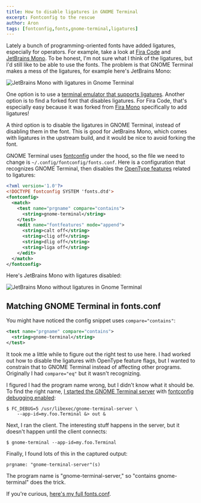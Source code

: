 ```yaml
---
title: How to disable ligatures in GNOME Terminal
excerpt: Fontconfig to the rescue
author: Aron
tags: [fontconfig,fonts,gnome-terminal,ligatures]
---
```


Lately a bunch of programming-oriented fonts have added ligatures, especially
for operators. For example, take a look at [Fira
Code](https://github.com/tonsky/FiraCode) and [JetBrains
Mono](https://www.jetbrains.com/lp/mono/). To be honest, I'm not sure what
I think of the ligatures, but I'd still like to be able to use the fonts. The
problem is that GNOME Terminal makes a mess of the ligatures, for example here's
JetBrains Mono:

<Media wide>
  <Image name="gnome-terminal-jetbrains-mono-ligatures.png" alt="JetBrains Mono with ligatures in Gnome Terminal" />
</Media>

One option is to use a [terminal emulator that supports
ligatures](https://github.com/tonsky/FiraCode/blob/master/README.md#terminal-support).
Another option is to find a forked font that disables ligatures. For Fira Code,
that's especially easy because it was forked from [Fira
Mono](http://mozilla.github.io/Fira/) specifically to add ligatures!

A third option is to disable the ligatures in GNOME Terminal, instead of
disabling them in the font. This is good for JetBrains Mono, which comes with
ligatures in the upstream build, and it would be nice to avoid forking the font.

GNOME Terminal uses
[fontconfig](https://www.freedesktop.org/wiki/Software/fontconfig/) under the
hood, so the file we need to change is `~/.config/fontconfig/fonts.conf`. Here
is a configuration that recognizes GNOME Terminal, then disables the [OpenType
features](https://docs.microsoft.com/en-us/typography/opentype/spec/featurelist)
related to ligatures:

```xml
<?xml version='1.0'?>
<!DOCTYPE fontconfig SYSTEM 'fonts.dtd'>
<fontconfig>
  <match>
    <test name="prgname" compare="contains">
      <string>gnome-terminal</string>
    </test>
    <edit name="fontfeatures" mode="append">
      <string>calt off</string>
      <string>clig off</string>
      <string>dlig off</string>
      <string>liga off</string>
    </edit>
  </match>
</fontconfig>
```

Here's JetBrains Mono with ligatures disabled:

<Media wide>
  <Image name="gnome-terminal-jetbrains-mono-fixed.png" alt="JetBrains Mono without ligatures in Gnome Terminal" />
</Media>

## Matching GNOME Terminal in fonts.conf

You might have noticed the config snippet uses `compare="contains"`:

```xml
<test name="prgname" compare="contains">
  <string>gnome-terminal</string>
</test>
```

It took me a little while to figure out the right test to use here. I had worked
out how to disable the ligatures with OpenType feature flags, but I wanted to
constrain that to GNOME Terminal instead of affecting other programs. Originally
I had `compare="eq"` but it wasn't recognizing.

I figured I had the program name wrong, but I didn't know what it should be. To
find the right name, [I started the GNOME Terminal
server](https://wiki.gnome.org/Apps/Terminal/Debugging) with [fontconfig
debugging
enabled](https://www.freedesktop.org/software/fontconfig/fontconfig-user.html#DEBUG):

    $ FC_DEBUG=5 /usr/libexec/gnome-terminal-server \
        --app-id=my.foo.Terminal &> out &

Next, I ran the client. The interesting stuff happens in the server, but it
doesn't happen until the client connects:

    $ gnome-terminal --app-id=my.foo.Terminal

Finally, I found lots of this in the captured output:

    prgname: "gnome-terminal-server"(s)

The program name is "gnome-terminal-server," so "contains gnome-terminal" does
the trick.

If you're curious, [here's my full fonts.conf](https://github.com/agriffis/skel/blob/master/fontconfig/.config/fontconfig/fonts.conf).
